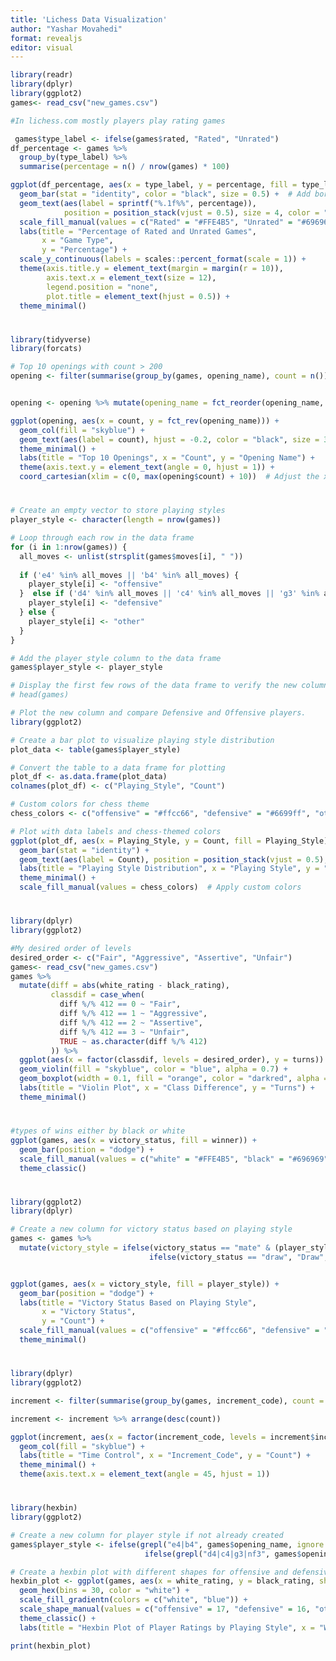 ```yaml
---
title: 'Lichess Data Visualization'
author: "Yashar Movahedi"
format: revealjs
editor: visual
---
```


```r
library(readr)
library(dplyr)
library(ggplot2)
games<- read_csv("new_games.csv")
```

```r
#In lichess.com mostly players play rating games

 games$type_label <- ifelse(games$rated, "Rated", "Unrated")
df_percentage <- games %>%
  group_by(type_label) %>%
  summarise(percentage = n() / nrow(games) * 100)

ggplot(df_percentage, aes(x = type_label, y = percentage, fill = type_label)) +
  geom_bar(stat = "identity", color = "black", size = 0.5) +  # Add border to bars
  geom_text(aes(label = sprintf("%.1f%%", percentage)),
            position = position_stack(vjust = 0.5), size = 4, color = "white") +  
  scale_fill_manual(values = c("Rated" = "#FFE4B5", "Unrated" = "#696969")) +  # Chessy colors
  labs(title = "Percentage of Rated and Unrated Games",
       x = "Game Type",
       y = "Percentage") +
  scale_y_continuous(labels = scales::percent_format(scale = 1)) +  
  theme(axis.title.y = element_text(margin = margin(r = 10)),
        axis.text.x = element_text(size = 12),
        legend.position = "none",
        plot.title = element_text(hjust = 0.5)) +
  theme_minimal()

```

# 

```r
library(tidyverse)
library(forcats)

# Top 10 openings with count > 200
opening <- filter(summarise(group_by(games, opening_name), count = n()), count > 200)


opening <- opening %>% mutate(opening_name = fct_reorder(opening_name, count, .desc = TRUE))

ggplot(opening, aes(x = count, y = fct_rev(opening_name))) +
  geom_col(fill = "skyblue") +
  geom_text(aes(label = count), hjust = -0.2, color = "black", size = 3) +  
  theme_minimal() +
  labs(title = "Top 10 Openings", x = "Count", y = "Opening Name") +
  theme(axis.text.y = element_text(angle = 0, hjust = 1)) +  
  coord_cartesian(xlim = c(0, max(opening$count) + 10))  # Adjust the x-axis limits to provide space for labels
```

# 

```r
# Create an empty vector to store playing styles
player_style <- character(length = nrow(games))

# Loop through each row in the data frame
for (i in 1:nrow(games)) {
  all_moves <- unlist(strsplit(games$moves[i], " "))
  
  if ('e4' %in% all_moves || 'b4' %in% all_moves) {
    player_style[i] <- "offensive"
  }  else if ('d4' %in% all_moves || 'c4' %in% all_moves || 'g3' %in% all_moves || 'Nf3' %in% all_moves) {
    player_style[i] <- "defensive"
  } else {
    player_style[i] <- "other"
  }
}

# Add the player_style column to the data frame
games$player_style <- player_style

# Display the first few rows of the data frame to verify the new column
# head(games)

# Plot the new column and compare Defensive and Offensive players.
library(ggplot2)

# Create a bar plot to visualize playing style distribution
plot_data <- table(games$player_style)

# Convert the table to a data frame for plotting
plot_df <- as.data.frame(plot_data)
colnames(plot_df) <- c("Playing_Style", "Count")

# Custom colors for chess theme
chess_colors <- c("offensive" = "#ffcc66", "defensive" = "#6699ff", "other" = "#cccccc")

# Plot with data labels and chess-themed colors
ggplot(plot_df, aes(x = Playing_Style, y = Count, fill = Playing_Style)) +
  geom_bar(stat = "identity") +
  geom_text(aes(label = Count), position = position_stack(vjust = 0.5), size = 3, color = "black") +  # Add data labels
  labs(title = "Playing Style Distribution", x = "Playing Style", y = "Count") +
  theme_minimal() +
  scale_fill_manual(values = chess_colors)  # Apply custom colors

```

# 

```r
library(dplyr)
library(ggplot2)

#My desired order of levels
desired_order <- c("Fair", "Aggressive", "Assertive", "Unfair")
games<- read_csv("new_games.csv")
games %>%
  mutate(diff = abs(white_rating - black_rating),
         classdif = case_when(
           diff %/% 412 == 0 ~ "Fair",
           diff %/% 412 == 1 ~ "Aggressive",
           diff %/% 412 == 2 ~ "Assertive",
           diff %/% 412 == 3 ~ "Unfair",
           TRUE ~ as.character(diff %/% 412)
         )) %>%
  ggplot(aes(x = factor(classdif, levels = desired_order), y = turns)) +
  geom_violin(fill = "skyblue", color = "blue", alpha = 0.7) +
  geom_boxplot(width = 0.1, fill = "orange", color = "darkred", alpha = 0.7) +
  labs(title = "Violin Plot", x = "Class Difference", y = "Turns") +
  theme_minimal()
```

# 

```r
#types of wins either by black or white
ggplot(games, aes(x = victory_status, fill = winner)) +
  geom_bar(position = "dodge") +
  scale_fill_manual(values = c("white" = "#FFE4B5", "black" = "#696969", "draw" = "#A9A9A9")) +  # Customize colors
  theme_classic()
```

# 

```r
library(ggplot2)
library(dplyr)

# Create a new column for victory status based on playing style
games <- games %>%
  mutate(victory_style = ifelse(victory_status == "mate" & (player_style == "offensive" | player_style == "defensive"), "Victory",
                               ifelse(victory_status == "draw", "Draw", "Loss")))


ggplot(games, aes(x = victory_style, fill = player_style)) +
  geom_bar(position = "dodge") +
  labs(title = "Victory Status Based on Playing Style",
       x = "Victory Status",
       y = "Count") +
  scale_fill_manual(values = c("offensive" = "#ffcc66", "defensive" = "#6699ff", "other" = "#cccccc")) +
  theme_minimal()

```

# 

```r
library(dplyr)
library(ggplot2)

increment <- filter(summarise(group_by(games, increment_code), count = n()), count > 200)

increment <- increment %>% arrange(desc(count))

ggplot(increment, aes(x = factor(increment_code, levels = increment$increment_code), y = count)) +
  geom_col(fill = "skyblue") +
  labs(title = "Time Control", x = "Increment_Code", y = "Count") +
  theme_minimal() +
  theme(axis.text.x = element_text(angle = 45, hjust = 1)) 
```

# 

```r
library(hexbin)
library(ggplot2)

# Create a new column for player style if not already created
games$player_style <- ifelse(grepl("e4|b4", games$opening_name, ignore.case = TRUE), "offensive",
                              ifelse(grepl("d4|c4|g3|nf3", games$opening_name, ignore.case = TRUE), "defensive","other"))

# Create a hexbin plot with different shapes for offensive and defensive players
hexbin_plot <- ggplot(games, aes(x = white_rating, y = black_rating, shape = player_style)) +
  geom_hex(bins = 30, color = "white") +
  scale_fill_gradientn(colors = c("white", "blue")) +
  scale_shape_manual(values = c("offensive" = 17, "defensive" = 16, "other" = 1)) +
  theme_classic() +
  labs(title = "Hexbin Plot of Player Ratings by Playing Style", x = "White Player Rating", y = "Black Player Rating")

print(hexbin_plot)
```




